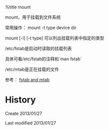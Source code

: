 %title mount

mount，用于挂载到文件系统

常用操作：
mount -t type device dir

mount [-l] [-t type]
可以列出挂载列表中指定的类型


/etc/fstab是启动时读取的挂载列表

具体可看/etc/fstab的注释和`man fstab`

/etc/mtab是正在挂载的文件

参考：
[[http://www.brunolinux.com/02-The_Terminal/Fstab_and_Mtab.html|fstab and mtab]]

= History =
Create 2013/01/27

Last modified 2013/01/27
